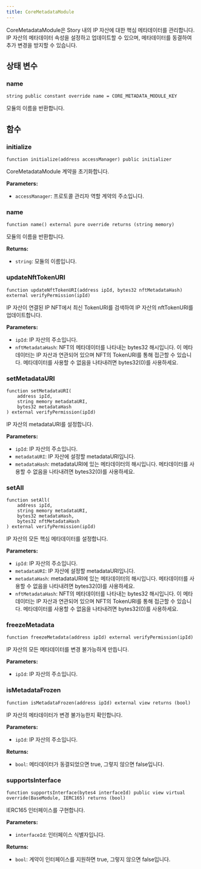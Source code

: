 ```yaml
---
title: CoreMetadataModule
---
```


CoreMetadataModule은 Story 내의 IP 자산에 대한 핵심 메타데이터를 관리합니다. IP 자산의 메타데이터 속성을 설정하고 업데이트할 수 있으며, 메타데이터를 동결하여 추가 변경을 방지할 수 있습니다.

## 상태 변수

### name

```solidity
string public constant override name = CORE_METADATA_MODULE_KEY
```

모듈의 이름을 반환합니다.

## 함수

### initialize

```solidity
function initialize(address accessManager) public initializer
```

CoreMetadataModule 계약을 초기화합니다.

**Parameters:**

* `accessManager`: 프로토콜 관리자 역할 계약의 주소입니다.

### name

```solidity
function name() external pure override returns (string memory)
```

모듈의 이름을 반환합니다.

**Returns:**

* `string`: 모듈의 이름입니다.

### updateNftTokenURI

```solidity
function updateNftTokenURI(address ipId, bytes32 nftMetadataHash) external verifyPermission(ipId)
```

IP 자산이 연결된 IP NFT에서 최신 TokenURI를 검색하여 IP 자산의 nftTokenURI를 업데이트합니다.

**Parameters:**

* `ipId`: IP 자산의 주소입니다.
* `nftMetadataHash`: NFT의 메타데이터를 나타내는 bytes32 해시입니다. 이 메타데이터는 IP 자산과 연관되어 있으며 NFT의 TokenURI를 통해 접근할 수 있습니다. 메타데이터를 사용할 수 없음을 나타내려면 bytes32(0)를 사용하세요.

### setMetadataURI

```solidity
function setMetadataURI(
    address ipId,
    string memory metadataURI,
    bytes32 metadataHash
) external verifyPermission(ipId)
```

IP 자산의 metadataURI를 설정합니다.

**Parameters:**

* `ipId`: IP 자산의 주소입니다.
* `metadataURI`: IP 자산에 설정할 metadataURI입니다.
* `metadataHash`: metadataURI에 있는 메타데이터의 해시입니다. 메타데이터를 사용할 수 없음을 나타내려면 bytes32(0)를 사용하세요.

### setAll

```solidity
function setAll(
    address ipId,
    string memory metadataURI,
    bytes32 metadataHash,
    bytes32 nftMetadataHash
) external verifyPermission(ipId)
```

IP 자산의 모든 핵심 메타데이터를 설정합니다.

**Parameters:**

* `ipId`: IP 자산의 주소입니다.
* `metadataURI`: IP 자산에 설정할 metadataURI입니다.
* `metadataHash`: metadataURI에 있는 메타데이터의 해시입니다. 메타데이터를 사용할 수 없음을 나타내려면 bytes32(0)를 사용하세요.
* `nftMetadataHash`: NFT의 메타데이터를 나타내는 bytes32 해시입니다. 이 메타데이터는 IP 자산과 연관되어 있으며 NFT의 TokenURI를 통해 접근할 수 있습니다. 메타데이터를 사용할 수 없음을 나타내려면 bytes32(0)를 사용하세요.

### freezeMetadata

```solidity
function freezeMetadata(address ipId) external verifyPermission(ipId)
```

IP 자산의 모든 메타데이터를 변경 불가능하게 만듭니다.

**Parameters:**

* `ipId`: IP 자산의 주소입니다.

### isMetadataFrozen

```solidity
function isMetadataFrozen(address ipId) external view returns (bool)
```

IP 자산의 메타데이터가 변경 불가능한지 확인합니다.

**Parameters:**

* `ipId`: IP 자산의 주소입니다.

**Returns:**

* `bool`: 메타데이터가 동결되었으면 true, 그렇지 않으면 false입니다.

### supportsInterface

```solidity
function supportsInterface(bytes4 interfaceId) public view virtual override(BaseModule, IERC165) returns (bool)
```

IERC165 인터페이스를 구현합니다.

**Parameters:**

* `interfaceId`: 인터페이스 식별자입니다.

**Returns:**

* `bool`: 계약이 인터페이스를 지원하면 true, 그렇지 않으면 false입니다.
